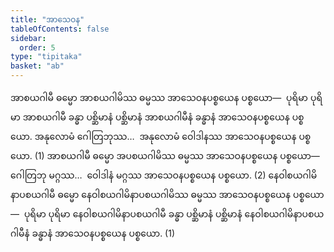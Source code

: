 ```yaml
---
title: "အာသေဝန"
tableOfContents: false
sidebar:
  order: 5
type: "tipitaka"
basket: "ab"
---
```



<DynamicBreadcrumb />

<Division number="59">

<Paragraph number="1604">
အာစယဂါမီ ဓမ္မော အာစယဂါမိဿ ဓမ္မဿ အာသေဝနပစ္စယေန ပစ္စယော—  ပုရိမာ ပုရိမာ အာစယဂါမီ ခန္ဓာ ပစ္ဆိမာနံ ပစ္ဆိမာနံ အာစယဂါမီနံ ခန္ဓာနံ အာသေဝနပစ္စယေန ပစ္စယော. အနုလောမံ ဂေါတြဘုဿ…  အနုလောမံ ဝေါဒါနဿ အာသေဝနပစ္စယေန ပစ္စယော. (1)
</Paragraph>

<Paragraph number="1605">
အာစယဂါမီ ဓမ္မော အပစယဂါမိဿ ဓမ္မဿ အာသေဝနပစ္စယေန ပစ္စယော—  ဂေါတြဘု မဂ္ဂဿ…  ဝေါဒါနံ မဂ္ဂဿ အာသေဝနပစ္စယေန ပစ္စယော. (2)
</Paragraph>

<Paragraph number="1606">
နေဝါစယဂါမိနာပစယဂါမီ ဓမ္မော နေဝါစယဂါမိနာပစယဂါမိဿ ဓမ္မဿ အာသေဝနပစ္စယေန ပစ္စယော—  ပုရိမာ ပုရိမာ နေဝါစယဂါမိနာပစယဂါမီ ခန္ဓာ ပစ္ဆိမာနံ ပစ္ဆိမာနံ နေဝါစယဂါမိနာပစယဂါမီနံ ခန္ဓာနံ အာသေဝနပစ္စယေန ပစ္စယော. (1)
</Paragraph>
</Division>